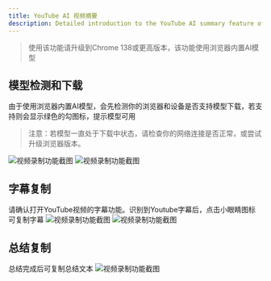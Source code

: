 ```yaml
---
title: YouTube AI 视频摘要
description: Detailed introduction to the YouTube AI summary feature of VideoRoll
---
```


>使用该功能请升级到Chrome 138或更高版本，该功能使用浏览器内置AI模型



## 模型检测和下载
由于使用浏览器内置AI模型，会先检测你的浏览器和设备是否支持模型下载，若支持则会显示绿色的勾图标，提示模型可用
>注意：若模型一直处于下载中状态，请检查你的网络连接是否正常，或尝试升级浏览器版本。

<Image src={AI1} width={300} alt="视频录制功能截图" />
<Image src={AI2} width={600} alt="视频录制功能截图" />

## 字幕复制
请确认打开YouTube视频的字幕功能。识别到Youtube字幕后，点击小眼睛图标可复制字幕
<Image src={AI3} width={600} alt="视频录制功能截图" />
<Image src={AI4} width={600} alt="视频录制功能截图" />

## 总结复制
总结完成后可复制总结文本
<Image src={AI5} width={600} alt="视频录制功能截图" />